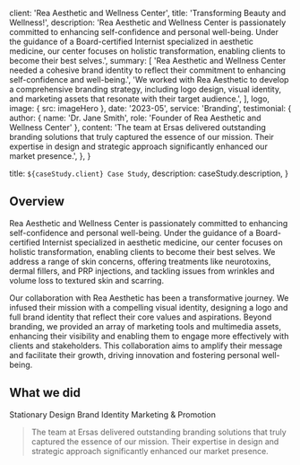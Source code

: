 
  client: 'Rea Aesthetic and Wellness Center',
  title: 'Transforming Beauty and Wellness!',
  description:
    'Rea Aesthetic and Wellness Center is passionately committed to enhancing self-confidence and personal well-being. Under the guidance of a Board-certified Internist specialized in aesthetic medicine, our center focuses on holistic transformation, enabling clients to become their best selves.',
  summary: [
    'Rea Aesthetic and Wellness Center needed a cohesive brand identity to reflect their commitment to enhancing self-confidence and well-being.',
    'We worked with Rea Aesthetic to develop a comprehensive branding strategy, including logo design, visual identity, and marketing assets that resonate with their target audience.',
  ],
  logo,
  image: { src: imageHero },
  date: '2023-05',
  service: 'Branding',
  testimonial: {
    author: { name: 'Dr. Jane Smith', role: 'Founder of Rea Aesthetic and Wellness Center' },
    content:
      'The team at Ersas delivered outstanding branding solutions that truly captured the essence of our mission. Their expertise in design and strategic approach significantly enhanced our market presence.',
  },
}

  title: `${caseStudy.client} Case Study`,
  description: caseStudy.description,
}

## Overview

Rea Aesthetic and Wellness Center is passionately committed to enhancing self-confidence and personal well-being. Under the guidance of a Board-certified Internist specialized in aesthetic medicine, our center focuses on holistic transformation, enabling clients to become their best selves. We address a range of skin concerns, offering treatments like neurotoxins, dermal fillers, and PRP injections, and tackling issues from wrinkles and volume loss to textured skin and scarring.

Our collaboration with Rea Aesthetic has been a transformative journey. We infused their mission with a compelling visual identity, designing a logo and full brand identity that reflect their core values and aspirations. Beyond branding, we provided an array of marketing tools and multimedia assets, enhancing their visibility and enabling them to engage more effectively with clients and stakeholders. This collaboration aims to amplify their message and facilitate their growth, driving innovation and fostering personal well-being.

## What we did

<TagList>
  <TagListItem>Stationary Design</TagListItem>
  <TagListItem>Brand Identity</TagListItem>
  <TagListItem>Marketing & Promotion</TagListItem>
</TagList>

<Blockquote
  author={{ name: 'Dr. Jane Smith', role: 'Founder of Rea Aesthetic and Wellness Center' }}
  image={{ src: imageDrSmith }}
>
  The team at Ersas delivered outstanding branding solutions that truly captured the essence of our mission. Their expertise in design and strategic approach significantly enhanced our market presence.
</Blockquote>

<StatList>
  <StatListItem value="60%" label="Increase in Client Inquiries" />
  <StatListItem value="5x" label="Social Media Engagement" />
  <StatListItem value="3x" label="New Client Acquisitions" />
  <StatListItem value="2x" label="Brand Awareness" />
</StatList>
